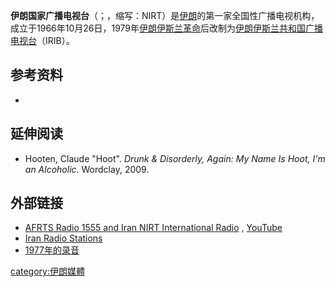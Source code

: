 {{Infobox Network
| network_name     =伊朗国家广播电视台
| network_logo     = [[File:National_Iranian_Radio_&_Television_logo.svg|200px]]
| country          = [[巴勒维王朝|伊朗王国]]
| network_type     = 广播和电视
| available        = 全国
| owner            = 伊朗王国政府
| key_people       = 
| launch_date      = 1966
| founder          =
| motto            =
| post_names       = [[伊朗伊斯兰共和国广播电视台|伊朗伊斯兰共和国广播电视台]]（1979年后）
| website          = 
}}
'''伊朗国家广播电视台'''（{{lang-fa|رادیو تلویزیون ملی ایران}}；{{lang-en|National Iranian Radio and Television}}，缩写：NIRT）是[[伊朗|伊朗]]的第一家全国性广播电视机构，成立于1966年10月26日，1979年[[伊朗伊斯兰革命|伊朗伊斯兰革命]]后改制为[[伊朗伊斯兰共和国广播电视台|伊朗伊斯兰共和国广播电视台]]（IRIB）。

==参考资料==
*{{cite book|author=Annabelle Sreberny-Mohammadi, Annabelle Sreberny, Ali Mohammadi|url=http://books.google.co.uk/books?id=s1-r6XOP2CUC&printsec=frontcover#v=onepage&q&f=false|title=Small media, big revolution: communication, culture, and the Iranian revolution|publisher=U of Minnesota Press|year=1994|isbn=9780816622160|access-date=2014-07-28|archive-date=2014-02-26|archive-url=https://web.archive.org/web/20140226031545/http://books.google.co.uk/books?id=s1-r6XOP2CUC&printsec=frontcover#v=onepage&q&f=false|dead-url=no}}

==延伸阅读==
* Hooten, Claude "Hoot". ''Drunk & Disorderly, Again: My Name Is Hoot, I'm an Alcoholic''. Wordclay, 2009.

==外部链接==
*[http://www.youtube.com/watch?v=R4Rvgr14sng AFRTS Radio 1555 and Iran NIRT International Radio] {{Wayback|url=http://www.youtube.com/watch?v=R4Rvgr14sng |date=20210205100520 }}, [[YouTube|YouTube]]
*[http://www.logect.com/live/radio/iran/ Iran Radio Stations] {{Wayback|url=http://www.logect.com/live/radio/iran/ |date=20161102230515 }}
* [http://www.soundboard.com/sb/austinpaula 1977年的录音] {{Wayback|url=http://www.soundboard.com/sb/austinpaula |date=20201203011921 }}
[[category:伊朗媒體|category:伊朗媒體]]